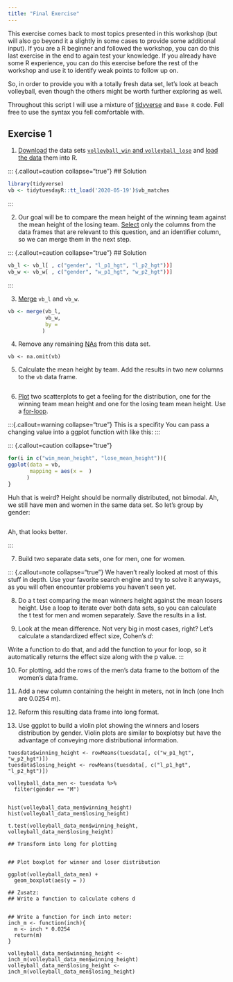 ```yaml
---
title: "Final Exercise"
---
```


[^1]: Image by [Mitchell Luo](https://unsplash.com/de/@mitchel3uo?utm_source=unsplash&utm_medium=referral&utm_content=creditCopyText) on [Unsplash](https://unsplash.com/de/fotos/2Oazk1nJzhM?utm_source=unsplash&utm_medium=referral&utm_content=creditCopyText).


This exercise comes back to most topics presented in this workshop (but will also go beyond it a slightly in some cases to provide some additional input). If you are a R beginner and followed the workshop, you can do this last exercise in the end to again test your knowledge. If you already have some R experience, you can do this exercise before the rest of the workshop and use it to identify weak points to follow up on. 

So, in order to provide you with a totally fresh data set, let's look at beach volleyball, even though the others might be worth further exploring as well. 

::: {.callout-tip}
Throughout this script I will use a mixture of [tidyverse](../basics/tidyverse.qmd) and `Base R` code. Fell free to use the syntax you fell comfortable with. 
:::

## Exercise 1
1. [Download](../qmd/load_data/load_data_exercise.qmd) the data sets [`volleyball_win` and `volleyball_lose`](https://github.com/nickhaf/r_tutorial/tree/main/raw_data) and [load the data](../load_data/load_data.qmd) them into R. 

::: {.callout=caution collapse="true"}
## Solution
```r
library(tidyverse)
vb <- tidytuesdayR::tt_load('2020-05-19')$vb_matches

```
:::

2. Our goal will be to compare the mean height of the winning team against the mean height of the losing team. [Select](https://nickhaf.github.io/r_tutorial/qmd/subsetting/subsetting.html#columns) only the columns from the data frames that are relevant to this question, and an identifier column, so we can merge them in the next step.

::: {.callout=caution collapse="true"}
## Solution
```r
vb_l <- vb_l[ , c("gender", "l_p1_hgt", "l_p2_hgt"))]
vb_w <- vb_w[ , c("gender", "w_p1_hgt", "w_p2_hgt"))]

```
::: 

3. [Merge](../merging/merging.qmd) `vb_l` and `vb_w`.

```r
vb <- merge(vb_l, 
            vb_w,
            by = 
           )
```
4. Remove any remaining [NAs](../missings/missings.qmd) from this data set.

```
vb <- na.omit(vb)
```

5. Calculate the mean height by team. Add the results in two new columns to the `vb` data frame.

```
```


6. [Plot](../plotting/plotting.qmd) two scatterplots to get a feeling for the distribution, one for the winning team mean height and one for the losing team mean height. Use a [for-loop](../loops/loops.qmd). 

:::{.callout=warning collapse="true"}
This is a specifity 
You can pass a changing value into a ggplot function with like this: 
:::

::: {.callout=caution collapse="true"}

```r
for(i in c("win_mean_height", "lose_mean_height")){
ggplot(data = vb, 
       mapping = aes(x =  )
      )
}
```
Huh that is weird? Height should be normally distributed, not bimodal. 
Ah, we still have men and women in the same data set. 
So let's group by gender:

```r

```
Ah, that looks better. 
 
:::


7. Build two separate data sets, one for men, one for women. 


::: {.callout=note collapse="true"}
We haven't really looked at most of this stuff in depth. Use your favorite search engine and try to solve it anyways, as you will often encounter problems you haven't seen yet. 

8. Do a t test comparing the mean winners height against the mean losers height. Use a loop to iterate over both data sets, so you can calculate the t test for men and women separately. Save the results in a list.

9. Look at the mean difference. Not very big in most cases, right? Let's calculate a standardized effect size, Cohen's *d*:


Write a function to do that, and add the function to your for loop, so it automatically returns the effect size along with the p value. 
:::

10. For plotting, add the rows of the men's data frame to the bottom of the women's data frame.


11. Add a new column containing the height in meters, not in Inch (one Inch are 0.0254 m). 

12. Reform this resulting data frame into long format.

13. Use ggplot to build a violin plot showing the winners and losers distribution by gender. Violin plots are similar to boxplotsy but have the advantage of conveying more distributional information.


```
tuesdata$winning_height <- rowMeans(tuesdata[, c("w_p1_hgt", "w_p2_hgt")]) 
tuesdata$losing_height <- rowMeans(tuesdata[, c("l_p1_hgt", "l_p2_hgt")]) 

volleyball_data_men <- tuesdata %>% 
  filter(gender == "M")


hist(volleyball_data_men$winning_height)
hist(volleyball_data_men$losing_height)

t.test(volleyball_data_men$winning_height, volleyball_data_men$losing_height)

## Transform into long for plotting


## Plot boxplot for winner and loser distribution

ggplot(volleyball_data_men) +
  geom_boxplot(aes(y = ))

## Zusatz:
## Write a function to calculate cohens d


## Write a function for inch into meter:
inch_m <- function(inch){
  m <- inch * 0.0254
  return(m)
}

volleyball_data_men$winning_height <- inch_m(volleyball_data_men$winning_height)
volleyball_data_men$losing_height <- inch_m(volleyball_data_men$losing_height)


```

